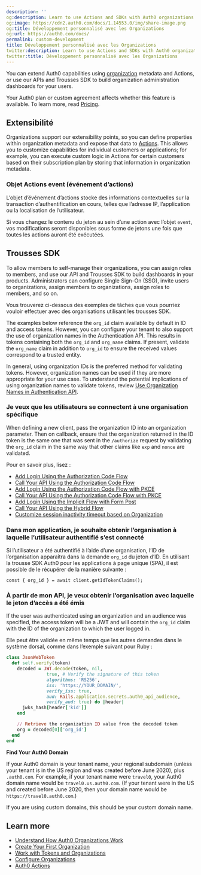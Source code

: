 ```yaml
---
description: ''
og:description: Learn to use Actions and SDKs with Auth0 organizations.
og:image: https://cdn2.auth0.com/docs/1.14553.0/img/share-image.png
og:title: Développement personnalisé avec les Organizations
og:url: https://auth0.com/docs/
permalink: custom-development
title: Développement personnalisé avec les Organizations
twitter:description: Learn to use Actions and SDKs with Auth0 organizations.
twitter:title: Développement personnalisé avec les Organizations
---
```


You can extend Auth0 capabilities using [organization](/docs/manage-users/organizations/organizations-overview) metadata and Actions, or use our APIs and Trousses SDK to build organization administration dashboards for your users.

<Card title="Availability varies by Auth0 plan">

Your Auth0 plan or custom agreement affects whether this feature is available. To learn more, read [Pricing](https://auth0.com/pricing).

</Card>

## Extensibilité

Organizations support our extensibility points, so you can define properties within organization metadata and expose that data to [Actions](/docs/customize/actions). This allows you to customize capabilities for individual customers or applications; for example, you can execute custom logic in Actions for certain customers based on their subscription plan by storing that information in organization metadata.

### Objet Actions event (événement d’actions)

L’objet d’événement d’actions stocke des informations contextuelles sur la transaction d’authentification en cours, telles que l’adresse IP, l’application ou la localisation de l’utilisateur.

Si vous changez le contenu du jeton au sein d’une action avec l’objet `event`, vos modifications seront disponibles sous forme de jetons une fois que toutes les actions auront été exécutées.

## Trousses SDK

To allow members to self-manage their organizations, you can assign roles to members, and use our API and Trousses SDK to build dashboards in your products. Administrators can configure <Tooltip tip="Single Sign-On (SSO): Service that, after a user logs into one applicaton, automatically logs that user in to other applications." cta="View Glossary" href="/docs/glossary?term=Single+Sign-On">Single Sign-On</Tooltip> (SSO), invite users to organizations, assign members to organizations, assign roles to members, and so on.

Vous trouverez ci-dessous des exemples de tâches que vous pourriez vouloir effectuer avec des organisations utilisant les trousses SDK.

<Callout icon="file-lines" color="#0EA5E9" iconType="regular">

The examples below reference the `org_id` claim available by default in ID and access tokens. However, you can configure your tenant to also support the use of organization names in the Authentication API. This results in tokens containing both the `org_id` and `org_name` claims. If present, validate the `org_name` claim in addition to `org_id` to ensure the received values correspond to a trusted entity.

In general, using organization IDs is the preferred method for validating tokens. However, organization names can be used if they are more appropriate for your use case. To understand the potential implications of using organization names to validate tokens, review [Use Organization Names in Authentication API](/docs/manage-users/organizations/configure-organizations/use-org-name-authentication-api).

</Callout>

### Je veux que les utilisateurs se connectent à une organisation spécifique

When defining a new client, pass the organization ID into an organization parameter. Then on callback, ensure that the organization returned in the <Tooltip tip="ID Token: Credential meant for the client itself, rather than for accessing a resource." cta="View Glossary" href="/docs/glossary?term=ID+token">ID token</Tooltip> is the same one that was sent in the `/authorize` request by validating the `org_id` claim in the same way that other claims like `exp` and `nonce` are validated.

Pour en savoir plus, lisez :

* [Add Login Using the Authorization Code Flow](/docs/get-started/authentication-and-authorization-flow/authorization-code-flow/add-login-auth-code-flow)
* [Call Your API Using the Authorization Code Flow](/docs/get-started/authentication-and-authorization-flow/authorization-code-flow/call-your-api-using-the-authorization-code-flow)
* [Add Login Using the Authorization Code Flow with PKCE](/docs/get-started/authentication-and-authorization-flow/authorization-code-flow-with-pkce/add-login-using-the-authorization-code-flow-with-pkce)
* [Call Your API Using the Authorization Code Flow with PKCE](/docs/get-started/authentication-and-authorization-flow/authorization-code-flow-with-pkce/call-your-api-using-the-authorization-code-flow-with-pkce)
* [Add Login Using the Implicit Flow with Form Post](/docs/get-started/authentication-and-authorization-flow/implicit-flow-with-form-post/add-login-using-the-implicit-flow-with-form-post)
* [Call Your API Using the Hybrid Flow](/docs/get-started/authentication-and-authorization-flow/hybrid-flow/call-api-hybrid-flow)
* [Customize session inactivity timeout based on Organization](/docs/manage-users/sessions/manage-sessions-actions)

### Dans mon application, je souhaite obtenir l’organisation à laquelle l’utilisateur authentifié s’est connecté

Si l’utilisateur a été authentifié à l’aide d’une organisation, l’ID de l’organisation apparaîtra dans la demande `org_id` du jeton d’ID. En utilisant la trousse SDK Auth0 pour les applications à page unique (SPA), il est possible de le récupérer de la manière suivante :

`const { org_id } = await client.getIdTokenClaims();`

### À partir de mon API, je veux obtenir l’organisation avec laquelle le jeton d’accès a été émis

If the user was authenticated using an organization and an <Tooltip tip="Audience: Unique identifier of the audience for an issued token. Named aud in a token, its value contains the ID of either an application (Client ID) for an ID Token or an API (API Identifier) for an Access Token." cta="View Glossary" href="/docs/glossary?term=audience">audience</Tooltip> was specified, the <Tooltip tip="Audience: Unique identifier of the audience for an issued token. Named aud in a token, its value contains the ID of either an application (Client ID) for an ID Token or an API (API Identifier) for an Access Token." cta="View Glossary" href="/docs/glossary?term=access+token">access token</Tooltip> will be a <Tooltip tip="JSON Web Token (JWT): Standard ID Token format (and often Access Token format) used to represent claims securely between two parties." cta="View Glossary" href="/docs/glossary?term=JWT">JWT</Tooltip> and will contain the `org_id` claim with the ID of the organization to which the user logged in.

Elle peut être validée en même temps que les autres demandes dans le système dorsal, comme dans l’exemple suivant pour Ruby :

```ruby lines
class JsonWebToken
  def self.verify(token)
    decoded = JWT.decode(token, nil,
               true, # Verify the signature of this token
               algorithms: 'RS256',
               iss: 'https://YOUR_DOMAIN/',
               verify_iss: true,
               aud: Rails.application.secrets.auth0_api_audience,
               verify_aud: true) do |header|
      jwks_hash[header['kid']]
    end

    // Retrieve the organization ID value from the decoded token
    org = decoded[0]['org_id']
  end
end
```

<Callout icon="file-lines" color="#0EA5E9" iconType="regular">

**Find Your Auth0 Domain**

If your Auth0 domain is your tenant name, your regional subdomain (unless your tenant is in the US region and was created before June 2020), plus `.auth0.com`. For example, if your tenant name were `travel0`, your Auth0 domain name would be `travel0.us.auth0.com`. (If your tenant were in the US and created before June 2020, then your domain name would be `https://travel0.auth0.com`.)

If you are using custom domains, this should be your custom domain name.

</Callout>

## Learn more

* [Understand How Auth0 Organizations Work](/docs/manage-users/organizations/organizations-overview)
* [Create Your First Organization](/docs/manage-users/organizations/create-first-organization)
* [Work with Tokens and Organizations](/docs/manage-users/organizations/using-tokens)
* [Configure Organizations](/docs/manage-users/organizations/configure-organizations)
* [Auth0 Actions](/docs/customize/actions)